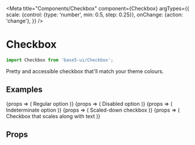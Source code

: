 

<Meta
	title="Components/Checkbox"
	component={Checkbox}
	argTypes={{
		scale: {control: {type: 'number', min: 0.5, step: 0.25}},
		onChange: {action: 'change'},
	}}
/>

# Checkbox

```js
import Checkbox from 'base5-ui/Checkbox';
```

Pretty and accessible checkbox that'll match your theme colours.

## Examples

<Canvas>
	<Story name="Default" args={{checked: true}}>
		{props => (
			<label>
				<Checkbox {...props} /> Regular option
			</label>
		)}
	</Story>
	<Story name="Disabled" args={{checked: true, disabled: true}}>
		{props => (
			<Text dimmed as="label">
				<Checkbox {...props} /> Disabled option
			</Text>
		)}
	</Story>
	<Story name="Indeterminate" args={{indeterminate: true}}>
		{props => (
			<Text dimmed as="label">
				<Checkbox {...props} /> Indeterminate option
			</Text>
		)}
	</Story>
	<Story name="Scaled-down" args={{scale: 0.75}}>
		{props => (
			<label>
				<Checkbox {...props} /> Scaled-down checkbox
			</label>
		)}
	</Story>
	<Story name="Auto-sizing" args={{scale: 'auto'}}>
		{props => (
			<Text as="label" size="xl">
				<Checkbox {...props} /> Checkbox that scales along with text
			</Text>
		)}
	</Story>
</Canvas>

## Props

<ArgsTable of={Checkbox} />
